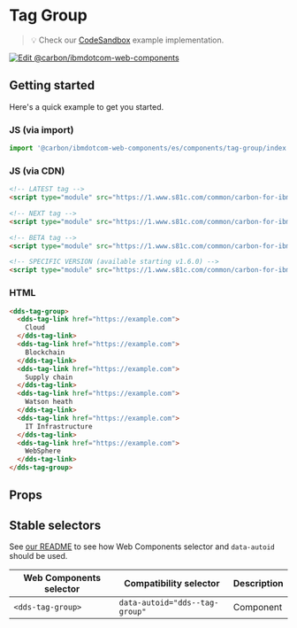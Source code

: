 
# Tag Group

> 💡 Check our
> [CodeSandbox](https://githubbox.com/carbon-design-system/carbon-for-ibm-dotcom/tree/master/packages/web-components/examples/codesandbox/components/tag-group)
> example implementation.

[![Edit @carbon/ibmdotcom-web-components](https://codesandbox.io/static/img/play-codesandbox.svg)](https://githubbox.com/carbon-design-system/carbon-for-ibm-dotcom/tree/master/packages/web-components/examples/codesandbox/components/tag-group)

## Getting started

Here's a quick example to get you started.

### JS (via import)

```javascript
import '@carbon/ibmdotcom-web-components/es/components/tag-group/index.js';
```

### JS (via CDN)

```html
<!-- LATEST tag -->
<script type="module" src="https://1.www.s81c.com/common/carbon-for-ibm-dotcom/latest/tag-group.min.js"></script>

<!-- NEXT tag -->
<script type="module" src="https://1.www.s81c.com/common/carbon-for-ibm-dotcom/next/tag-group.min.js"></script>

<!-- BETA tag -->
<script type="module" src="https://1.www.s81c.com/common/carbon-for-ibm-dotcom/beta/tag-group.min.js"></script>

<!-- SPECIFIC VERSION (available starting v1.6.0) -->
<script type="module" src="https://1.www.s81c.com/common/carbon-for-ibm-dotcom/v1.6.0/tag-group.min.js"></script>
```

### HTML

```html
<dds-tag-group>
  <dds-tag-link href="https://example.com">
    Cloud
  </dds-tag-link>
  <dds-tag-link href="https://example.com">
    Blockchain
  </dds-tag-link>
  <dds-tag-link href="https://example.com">
    Supply chain
  </dds-tag-link>
  <dds-tag-link href="https://example.com">
    Watson heath
  </dds-tag-link>
  <dds-tag-link href="https://example.com">
    IT Infrastructure
  </dds-tag-link>
  <dds-tag-link href="https://example.com">
    WebSphere
  </dds-tag-link>
</dds-tag-group>
```

## Props

<Props of="dds-tag-group" />

## Stable selectors

See [our README](https://github.com/carbon-design-system/carbon-for-ibm-dotcom/tree/master/packages/web-components#stable-selectors-for-analytics-and-integratione2e-testing-in-web-components) to see how Web Components selector and `data-autoid` should be used.

| Web Components selector     | Compatibility selector                   | Description |
| --------------------------- | ---------------------------------------- | ----------- |
| `<dds-tag-group>`           | `data-autoid="dds--tag-group"`          | Component   |

<Description markdown={contributing} />
